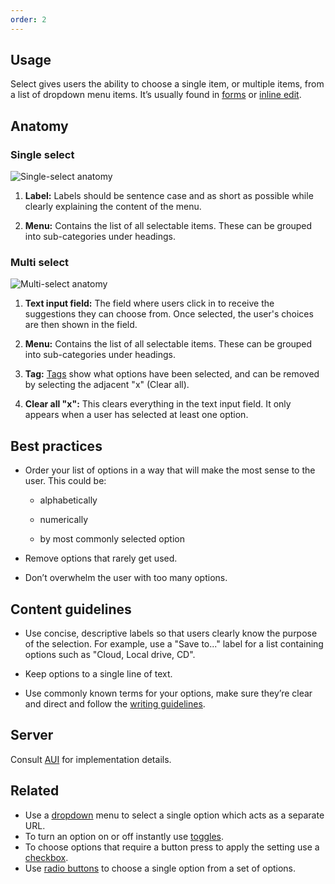 ```yaml
---
order: 2
---
```


## Usage

Select gives users the ability to choose a single item, or multiple items, from a list of dropdown menu items. It’s usually found in [forms](/patterns/forms) or [inline edit](/patterns/inline-edit).

## Anatomy

### Single select

![Single-select anatomy](../images/single-select.png)

1. **Label:** Labels should be sentence case and as short as possible while clearly explaining the content of the menu.

2. **Menu:** Contains the list of all selectable items. These can be grouped into sub-categories under headings.

### Multi select

![Multi-select anatomy](../images/multi-select.png)

1. **Text input field:** The field where users click in to receive the suggestions they can choose from. Once selected, the user's choices are then shown in the field.

2. **Menu:** Contains the list of all selectable items. These can be grouped into sub-categories under headings.

3. **Tag:** [Tags](/components/tag) show what options have been selected, and can be removed by selecting the adjacent "x" (Clear all).

4. **Clear all "x":** This clears everything in the text input field. It only appears when a user has selected at least one option.

## Best practices

- Order your list of options in a way that will make the most sense to the user. This could be:

  - alphabetically

  - numerically

  - by most commonly selected option

- Remove options that rarely get used.

- Don’t overwhelm the user with too many options.

## Content guidelines

- Use concise, descriptive labels so that users clearly know the purpose of the selection. For example, use a "Save to..." label for a list containing options such as "Cloud, Local drive, CD".

- Keep options to a single line of text.

- Use commonly known terms for your options, make sure they’re clear and direct and follow the [writing guidelines](/content/writing-style).

## Server

Consult [AUI](https://docs.atlassian.com/aui/) for implementation details.


## Related

- Use a [dropdown](components/dropdown-menu) menu to select a single option which acts as a separate URL.
- To turn an option on or off instantly use [toggles](components/toggle).
- To choose options that require a button press to apply the setting use a [checkbox](/components/checkbox).
- Use [radio buttons](/components/radio) to choose a single option from a set of options.
